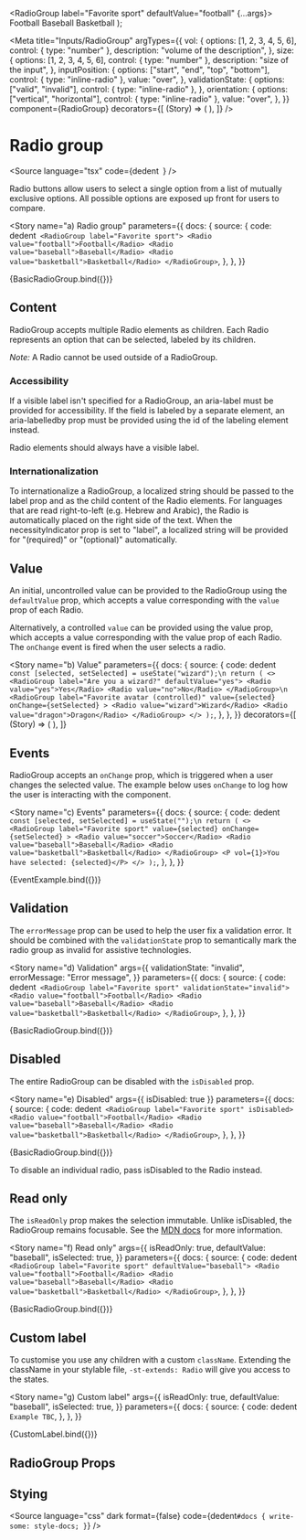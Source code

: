 
  <RadioGroup label="Favorite sport" defaultValue="football" {...args}>
    <Radio value="football">Football</Radio>
    <Radio value="baseball">Baseball</Radio>
    <Radio value="basketball">Basketball</Radio>
  </RadioGroup>
);

<Meta
  title="Inputs/RadioGroup"
  argTypes={{
    vol: {
      options: [1, 2, 3, 4, 5, 6],
      control: { type: "number" },
      description: "volume of the description",
    },
    size: {
      options: [1, 2, 3, 4, 5, 6],
      control: { type: "number" },
      description: "size of the input",
    },
    inputPosition: {
      options: ["start", "end", "top", "bottom"],
      control: { type: "inline-radio" },
      value: "over",
    },
    validationState: {
      options: ["valid", "invalid"],
      control: { type: "inline-radio" },
    },
    orientation: {
      options: ["vertical", "horizontal"],
      control: { type: "inline-radio" },
      value: "over",
    },
  }}
  component={RadioGroup}
  decorators={[
    (Story) => (
      <StoryGrid minWidth="150px" gap="8px">
        <Story />
      </StoryGrid>
    ),
  ]}
/>

# Radio group

<Source
  language="tsx"
  code={dedent`
  `}
/>

Radio buttons allow users to select a single option from a list of mutually exclusive options. All possible options are exposed up front for users to compare.

<Story
  name="a) Radio group"
  parameters={{
    docs: {
      source: {
        code: dedent`
  <RadioGroup label="Favorite sport">
    <Radio value="football">Football</Radio>
    <Radio value="baseball">Baseball</Radio>
    <Radio value="basketball">Basketball</Radio>
  </RadioGroup>`,
      },
    },
  }}
>
  {BasicRadioGroup.bind({})}
</Story>

<Source language="tsx" id="inputs-radiogroup--a-radio-group" />

## Content

RadioGroup accepts multiple Radio elements as children. Each Radio represents an option that can be selected, labeled by its children.

_Note:_ A Radio cannot be used outside of a RadioGroup.

### Accessibility

If a visible label isn't specified for a RadioGroup, an aria-label must be provided for accessibility. If the field is labeled by a separate element, an aria-labelledby prop must be provided using the id of the labeling element instead.

Radio elements should always have a visible label.

### Internationalization

To internationalize a RadioGroup, a localized string should be passed to the label prop and as the child content of the Radio elements. For languages that are read right-to-left (e.g. Hebrew and Arabic), the Radio is automatically placed on the right side of the text. When the necessityIndicator prop is set to "label", a localized string will be provided for "(required)" or "(optional)" automatically.

## Value

An initial, uncontrolled value can be provided to the RadioGroup using the `defaultValue` prop, which accepts a value corresponding with the `value` prop of each Radio.

Alternatively, a controlled `value` can be provided using the value prop, which accepts a value corresponding with the value prop of each Radio. The `onChange` event is fired when the user selects a radio.

<Story
  name="b) Value"
  parameters={{
    docs: {
      source: {
        code: dedent`
  const [selected, setSelected] = useState("wizard");\n
  return (
    <>
      <RadioGroup label="Are you a wizard?" defaultValue="yes">
        <Radio value="yes">Yes</Radio>
        <Radio value="no">No</Radio>
      </RadioGroup>\n
      <RadioGroup
        label="Favorite avatar (controlled)"
        value={selected}
        onChange={setSelected}
      >
        <Radio value="wizard">Wizard</Radio>
        <Radio value="dragon">Dragon</Radio>
      </RadioGroup>
    </>
  );`,
      },
    },
  }}
  decorators={[
    (Story) => (
      <StoryGrid cols="1fr 1fr">
        <Story />
      </StoryGrid>
    ),
  ]}
>
  <ValueExample />
</Story>

<Source language="tsx" id="inputs-radiogroup--b-value" />

## Events

RadioGroup accepts an `onChange` prop, which is triggered when a user changes the selected value. The example below uses `onChange` to log how the user is interacting with the component.

<Story
  name="c) Events"
  parameters={{
    docs: {
      source: {
        code: dedent`
  const [selected, setSelected] = useState("");\n
  return (
    <>
      <RadioGroup
        label="Favorite sport"
        value={selected}
        onChange={setSelected}
      >
        <Radio value="soccer">Soccer</Radio>
        <Radio value="baseball">Baseball</Radio>
        <Radio value="basketball">Basketball</Radio>
      </RadioGroup>
      <P vol={1}>You have selected: {selected}</P>
    </>
  );`,
      },
    },
  }}
>
  {EventExample.bind({})}
</Story>

<Source language="tsx" id="inputs-radiogroup--c-events" />

## Validation

The `errorMessage` prop can be used to help the user fix a validation error. It should be combined with the `validationState` prop to semantically mark the radio group as invalid for assistive technologies.

<Story
  name="d) Validation"
  args={{
    validationState: "invalid",
    errorMessage: "Error message",
  }}
  parameters={{
    docs: {
      source: {
        code: dedent`
  <RadioGroup label="Favorite sport" validationState="invalid">
    <Radio value="football">Football</Radio>
    <Radio value="baseball">Baseball</Radio>
    <Radio value="basketball">Basketball</Radio>
  </RadioGroup>`,
      },
    },
  }}
>
  {BasicRadioGroup.bind({})}
</Story>

<Source language="tsx" id="inputs-radiogroup--d-validation" />

## Disabled

The entire RadioGroup can be disabled with the `isDisabled` prop.

<Story
  name="e) Disabled"
  args={{ isDisabled: true }}
  parameters={{
    docs: {
      source: {
        code: dedent`
  <RadioGroup label="Favorite sport" isDisabled>
    <Radio value="football">Football</Radio>
    <Radio value="baseball">Baseball</Radio>
    <Radio value="basketball">Basketball</Radio>
  </RadioGroup>`,
      },
    },
  }}
>
  {BasicRadioGroup.bind({})}
</Story>

<Source language="tsx" id="inputs-radiogroup--e-disabled" />

To disable an individual radio, pass isDisabled to the Radio instead.

## Read only

The `isReadOnly` prop makes the selection immutable. Unlike isDisabled, the RadioGroup remains focusable. See the [MDN docs](https://developer.mozilla.org/en-US/docs/Web/HTML/Attributes/readonly) for more information.

<Story
  name="f) Read only"
  args={{
    isReadOnly: true,
    defaultValue: "baseball",
    isSelected: true,
  }}
  parameters={{
    docs: {
      source: {
        code: dedent`
  <RadioGroup label="Favorite sport" defaultValue="baseball">
    <Radio value="football">Football</Radio>
    <Radio value="baseball">Baseball</Radio>
    <Radio value="basketball">Basketball</Radio>
  </RadioGroup>`,
      },
    },
  }}
>
  {BasicRadioGroup.bind({})}
</Story>

<Source language="tsx" id="inputs-radiogroup--f-read-only" />

## Custom label

To customise you use any children with a custom `className`. Extending the className in your stylable file, `-st-extends: Radio` will give you access to the states.

<Story
  name="g) Custom label"
  args={{
    isReadOnly: true,
    defaultValue: "baseball",
    isSelected: true,
  }}
  parameters={{
    docs: {
      source: {
        code: dedent`
Example TBC`,
      },
    },
  }}
>
  {CustomLabel.bind({})}
</Story>

<Source language="tsx" id="inputs-radiogroup--g-custom-label" />

## RadioGroup Props

<ArgsTable of={RadioGroup} />

## Stying

<Source
  language="css"
  dark
  format={false}
  code={dedent`
    #docs {
      write-some: style-docs;
    }
  `}
/>
